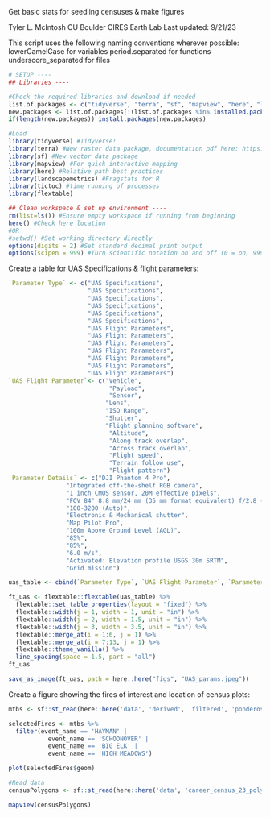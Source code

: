 Get basic stats for seedling censuses & make figures

Tyler L. McIntosh
CU Boulder CIRES Earth Lab
Last updated: 9/21/23

This script uses the following naming conventions wherever possible:
 lowerCamelCase for variables
 period.separated for functions
 underscore_separated for files

```r
# SETUP ----
## Libraries ----

#Check the required libraries and download if needed
list.of.packages <- c("tidyverse", "terra", "sf", "mapview", "here", "landscapemetrics", "tictoc", "flextable")
new.packages <- list.of.packages[!(list.of.packages %in% installed.packages()[,"Package"])]
if(length(new.packages)) install.packages(new.packages)

#Load
library(tidyverse) #Tidyverse!
library(terra) #New raster data package, documentation pdf here: https://cran.r-project.org/web/packages/terra/terra.pdf
library(sf) #New vector data package
library(mapview) #For quick interactive mapping
library(here) #Relative path best practices
library(landscapemetrics) #Fragstats for R
library(tictoc) #time running of processes
library(flextable)

## Clean workspace & set up environment ----
rm(list=ls()) #Ensure empty workspace if running from beginning
here() #Check here location
#OR
#setwd() #Set working directory directly
options(digits = 2) #Set standard decimal print output
options(scipen = 999) #Turn scientific notation on and off (0 = on, 999 = off)
```


Create a table for UAS Specifications & flight parameters:

```r


`Parameter Type` <- c("UAS Specifications",
                      "UAS Specifications",
                      "UAS Specifications",
                      "UAS Specifications",
                      "UAS Specifications",
                      "UAS Specifications",
                      "UAS Flight Parameters",
                      "UAS Flight Parameters",
                      "UAS Flight Parameters",
                      "UAS Flight Parameters",
                      "UAS Flight Parameters",
                      "UAS Flight Parameters",
                      "UAS Flight Parameters")
`UAS Flight Parameter`<- c("Vehicle",
                            "Payload",
                            "Sensor",
                           "Lens",
                           "ISO Range",
                           "Shutter",
                           "Flight planning software",
                            "Altitude",
                            "Along track overlap",
                            "Across track overlap",
                            "Flight speed",
                            "Terrain follow use",
                            "Flight pattern")
`Parameter Details` <- c("DJI Phantom 4 Pro",
                "Integrated off-the-shelf RGB camera",
                "1 inch CMOS sensor, 20M effective pixels",
                "FOV 84° 8.8 mm/24 mm (35 mm format equivalent) f/2.8 - f/11 auto focus at 1 m - ∞",
                "100-3200 (Auto)",
                "Electronic & Mechanical shutter",
                "Map Pilot Pro",
                "100m Above Ground Level (AGL)",
                "85%",
                "85%",
                "6.0 m/s",
                "Activated: Elevation profile USGS 30m SRTM",
                "Grid mission")

uas_table <- cbind(`Parameter Type`, `UAS Flight Parameter`, `Parameter Details`) %>% as.data.frame()

ft_uas <- flextable::flextable(uas_table) %>%
  flextable::set_table_properties(layout = "fixed") %>%
  flextable::width(j = 1, width = 1, unit = "in") %>%
  flextable::width(j = 2, width = 1.5, unit = "in") %>% 
  flextable::width(j = 3, width = 3.5, unit = "in") %>% 
  flextable::merge_at(i = 1:6, j = 1) %>%
  flextable::merge_at(i = 7:13, j = 1) %>%
  flextable::theme_vanilla() %>%
  line_spacing(space = 1.5, part = "all")
ft_uas

save_as_image(ft_uas, path = here::here("figs", "UAS_params.jpeg"))

```

Create a figure showing the fires of interest and location of census plots:

```r
mtbs <- sf::st_read(here::here('data', 'derived', 'filtered', 'ponderosa_usfs_200.gpkg'))

selectedFires <- mtbs %>% 
  filter(event_name == 'HAYMAN' |
           event_name == 'SCHOONOVER' |
           event_name == 'BIG ELK' |
           event_name == 'HIGH MEADOWS')

plot(selectedFires$geom)


```

```r
#Read data
censusPolygons <- sf::st_read(here::here('data', 'career_census_23_polygons_7_5_23_FINAL.geojson'))

mapview(censusPolygons)

```

